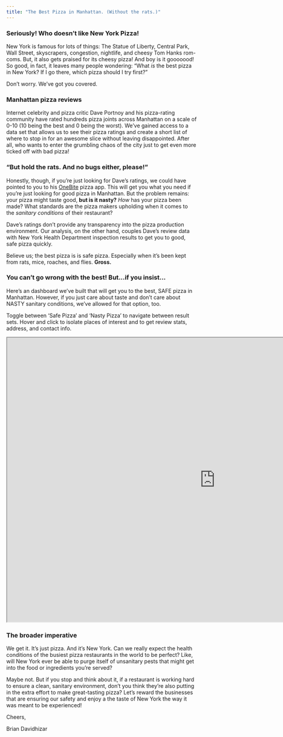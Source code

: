 ```yaml
---
title: "The Best Pizza in Manhattan. (Without the rats.)"
---
```


### Seriously! Who doesn't like New York Pizza!

New York is famous for lots of things: The Statue of Liberty, Central Park, Wall Street, skyscrapers, congestion, nightlife, and cheesy Tom Hanks rom-coms. But, it also gets praised for its cheesy pizza! And boy is it gooooood! So good, in fact, it leaves many people wondering: "What *is* the best pizza in New York? If I go there, which pizza should I try first?"

Don't worry. We've got you covered.

### Manhattan pizza reviews

Internet celebrity and pizza critic Dave Portnoy and his pizza-rating community have rated hundreds pizza joints across Manhattan on a scale of 0-10 (10 being the best and 0 being the worst). We've gained access to a data set that allows us to see their pizza ratings and create a short list of where to stop in for an awesome slice without leaving disappointed. After all, who wants to enter the grumbling chaos of the city just to get even more ticked off with bad pizza!

### "But hold the rats. And no bugs either, please!"

Honestly, though, if you're just looking for Dave's ratings, we could have pointed to you to his [OneBite](https://onebite.app/) pizza app. This will get you what you need if you're just looking for good pizza in Manhattan. But the problem remains: your pizza might taste good, **but is it nasty?** *How* has your pizza been made? What standards are the pizza makers upholding when it comes to the *sanitary conditions* of their restaurant?

Dave's ratings don't provide any transparency into the pizza production environment. Our analysis, on the other hand, couples Dave's review data with New York Health Department inspection results to get you to good, safe pizza quickly.

Believe us; the best pizza is is safe pizza. Especially when it's been kept from rats, mice, roaches, and flies. **Gross.**

### You can't go wrong with the best! But...if you insist...

Here's an dashboard we've built that will get you to the best, SAFE pizza in Manhattan. However, if you just care about taste and don't care about NASTY sanitary conditions, we've allowed for that option, too.

Toggle between 'Safe Pizza' and 'Nasty Pizza' to navigate between result sets. Hover and click to isolate places of interest and to get review stats, address, and contact info.

<iframe src="https://public.tableau.com/views/BestPizzainManhattan/Story1?:language=en-US&amp;publish=yes&amp;:sid=&amp;:display_count=n&amp;:origin=viz_share_link?:showVizHome=no&amp;:embed=true" width="1100" height="750">

</iframe>

### The broader imperative

We get it. It's just pizza. And it's New York. Can we really expect the health conditions of the busiest pizza restaurants in the world to be perfect? Like, will New York ever be able to purge itself of unsanitary pests that might get into the food or ingredients you're served?

Maybe not. But if you stop and think about it, if a restaurant is working hard to ensure a clean, sanitary environment, don't you think they're also putting in the extra effort to make great-tasting pizza? Let's reward the businesses that are ensuring our safety and enjoy a the taste of New York the way it was meant to be experienced!

Cheers,

Brian Davidhizar
